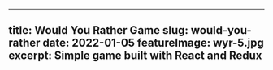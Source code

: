 ---
title: Would You Rather Game
slug: would-you-rather
date: 2022-01-05
featureImage: wyr-5.jpg
excerpt: Simple game built with React and Redux
----
